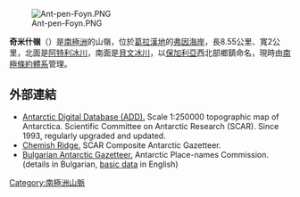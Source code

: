 [[Image:Ant-pen-Foyn.PNG|thumb]]

{{coord|66|15|17|S|63|46|12|W|display=title}}

'''奇米什嶺'''（{{lang-bg|хребет Чемиш}}）是[[南極洲|南極洲]]的山嶺，位於[[葛拉漢地|葛拉漢地]]的[[弗因海岸|弗因海岸]]，長8.55公里、寬2公里，北面是[[阿特利冰川|阿特利冰川]]，南面是[[貝文冰川|貝文冰川]]，以[[保加利亞|保加利亞]]西北部鄉鎮命名，現時由[[南極條約體系|南極條約體系]]管理。

==外部連結==
* [http://www.add.scar.org Antarctic Digital Database (ADD).]{{Wayback|url=http://www.add.scar.org/ |date=20170305000653 }} Scale 1:250000 topographic map of Antarctica. Scientific Committee on Antarctic Research (SCAR). Since 1993, regularly upgraded and updated.
* [https://data.aad.gov.au/aadc/gaz/scar/display_name.cfm?gaz_id=137652 Chemish Ridge.]{{Wayback|url=https://data.aad.gov.au/aadc/gaz/scar/display_name.cfm?gaz_id=137652 |date=20170922101029 }} SCAR Composite Antarctic Gazetteer.
* [http://apcbg.org/gazet-bg.doc Bulgarian Antarctic Gazetteer.]{{Wayback|url=http://apcbg.org/gazet-bg.doc |date=20160206203828 }} Antarctic Place-names Commission. (details in Bulgarian, [http://apcbg.org/gazet.htm basic data]{{Wayback|url=http://apcbg.org/gazet.htm |date=20160304071225 }} in English)

{{DEFAULTSORT:Chemish Ridge}}
[[Category:南極洲山脈|Category:南極洲山脈]]


{{FoynCoast-geo-stub}}